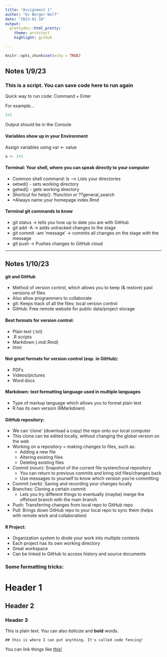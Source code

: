 ```yaml
---
title: "Assignment 1"
author: "Ev Berger-Wolf"
date: "2023-01-10"
output: 
  prettydoc::html_pretty:
    theme: architect
    highlight: github

---
```


```r
knitr::opts_chunk$set(echo = TRUE)
```

## Notes 1/9/23

### This is a script. You can save code here to run again

Quick way to run code: Command + Enter

For example...

```r
2+2
```
Output should be in the Console

#### Variables show up in your Environment

Assign variables using var <- value

```r
a <- 2+2
```

#### Terminal: Your shell, where you can speak directly to your computer
- Common shell command: ls --> Lists your directories
- setwd() - sets working directory
- getwd() - gets working directory
- Shortcut for help(): ?function or ??general_search
- *Always name your homepage index.Rmd

#### Terminal git commands to know
- git status -> tells you how up to date you are with GitHub
- git add -A -> adds untracked changes to the stage
- git commit -am 'message' -> commits all changes on the stage with the message
- git push -> Pushes changes to GitHub cloud

***

## Notes 1/10/23

#### git and GitHub
- Method of version control, which allows you to keep (& restore) past versions of files
- Also allow programmers to collaborate
- git: Keeps track of all the files; local version control
- GitHub: Free remote website for public data/project storage

#### Best formats for version control:
- Plain text (.txt)
- .R scripts
- Markdown (.md/.Rmd)
- html

#### Not great formats for version control (esp. in GitHub):
- PDFs
- Videos/pictures
- Word docs

#### Markdown: text formatting language used in multiple languages
- Type of markup language which allows you to format plain text
- R has its own version (RMarkdown)

#### GitHub repository:
- We can 'clone' (download a copy) the repo onto our local computer
- This clone can be edited locally, without changing the global version on the web
- Working on a repository = making changes to files, such as:
  - Adding a new file
  - Altering existing files
  - Deleting existing files
- Commit (noun): Snapshot of the current file system/local repository
  - You can return to previous commits and bring old files/changes back
  - Use messages to yourself to know which version you're committing
- Commit (verb): Saving and recording your changes locally
- Branches: Cloning a certain commit
  - Lets you try different things to eventually (maybe) merge the offshoot branch with the main branch
- Push: Transferring changes from local repo to GitHub repo
- Pull: Brings down GitHub repo to your local repo to sync them (helps with remote work and collaboration)

#### R Project:
- Organization system to divde your work into multiple contexts
- Each project has its own working directory
- Great workspace
- Can be linked to GitHub to access history and source documents


### Some formatting tricks:
# Header 1
## Header 2
### Header 3
This is plain text. You can also *italicize* and **bold** words.

`## this is where I can put anything. It's called code fencing!`

You can link things like [this!](www.google.com)


